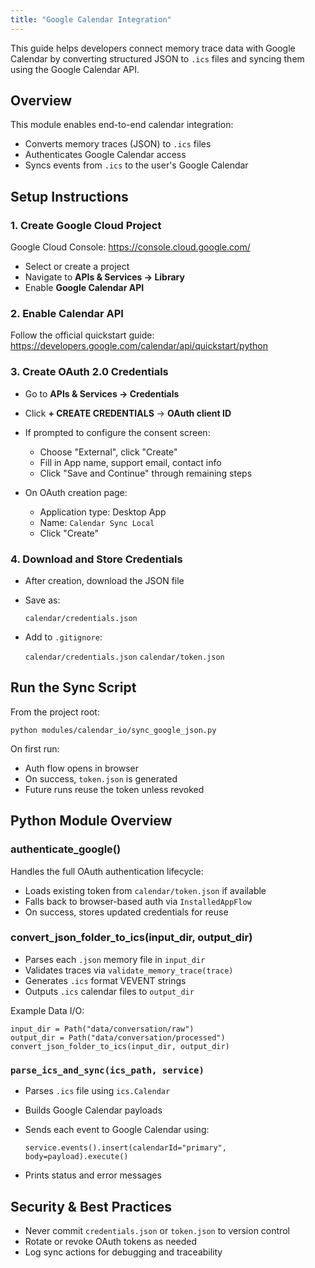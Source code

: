 ```yaml
---
title: "Google Calendar Integration"
---
```



This guide helps developers connect memory trace data with Google Calendar by converting structured JSON to `.ics` files and syncing them using the Google Calendar API.

## Overview

This module enables end-to-end calendar integration:

- Converts memory traces (JSON) to `.ics` files  
- Authenticates Google Calendar access  
- Syncs events from `.ics` to the user's Google Calendar  

## Setup Instructions

### 1. Create Google Cloud Project

Google Cloud Console: https://console.cloud.google.com/

- Select or create a project  
- Navigate to **APIs & Services → Library**  
- Enable **Google Calendar API**

### 2. Enable Calendar API

Follow the official quickstart guide:  
https://developers.google.com/calendar/api/quickstart/python

### 3. Create OAuth 2.0 Credentials

- Go to **APIs & Services → Credentials**  
- Click **+ CREATE CREDENTIALS** → **OAuth client ID**  
- If prompted to configure the consent screen:  
  - Choose "External", click "Create"  
  - Fill in App name, support email, contact info  
  - Click "Save and Continue" through remaining steps

- On OAuth creation page:
  - Application type: Desktop App  
  - Name: `Calendar Sync Local`  
  - Click "Create"

### 4. Download and Store Credentials

- After creation, download the JSON file  
- Save as:

  `calendar/credentials.json`

- Add to `.gitignore`:

  `calendar/credentials.json`
  `calendar/token.json`

## Run the Sync Script

From the project root:

```
python modules/calendar_io/sync_google_json.py
```

On first run:

- Auth flow opens in browser  
- On success, `token.json` is generated  
- Future runs reuse the token unless revoked

## Python Module Overview

### authenticate_google()

Handles the full OAuth authentication lifecycle:

- Loads existing token from `calendar/token.json` if available  
- Falls back to browser-based auth via `InstalledAppFlow`  
- On success, stores updated credentials for reuse

### convert_json_folder_to_ics(input_dir, output_dir)

- Parses each `.json` memory file in `input_dir`  
- Validates traces via `validate_memory_trace(trace)`  
- Generates `.ics` format VEVENT strings  
- Outputs `.ics` calendar files to `output_dir`

Example Data I/O:

```
input_dir = Path("data/conversation/raw")  
output_dir = Path("data/conversation/processed")  
convert_json_folder_to_ics(input_dir, output_dir)
```

### `parse_ics_and_sync(ics_path, service)`

- Parses `.ics` file using `ics.Calendar`  
- Builds Google Calendar payloads  
- Sends each event to Google Calendar using:

  `service.events().insert(calendarId="primary", body=payload).execute()`

- Prints status and error messages

## Security & Best Practices

- Never commit `credentials.json` or `token.json` to version control  
- Rotate or revoke OAuth tokens as needed  
- Log sync actions for debugging and traceability



